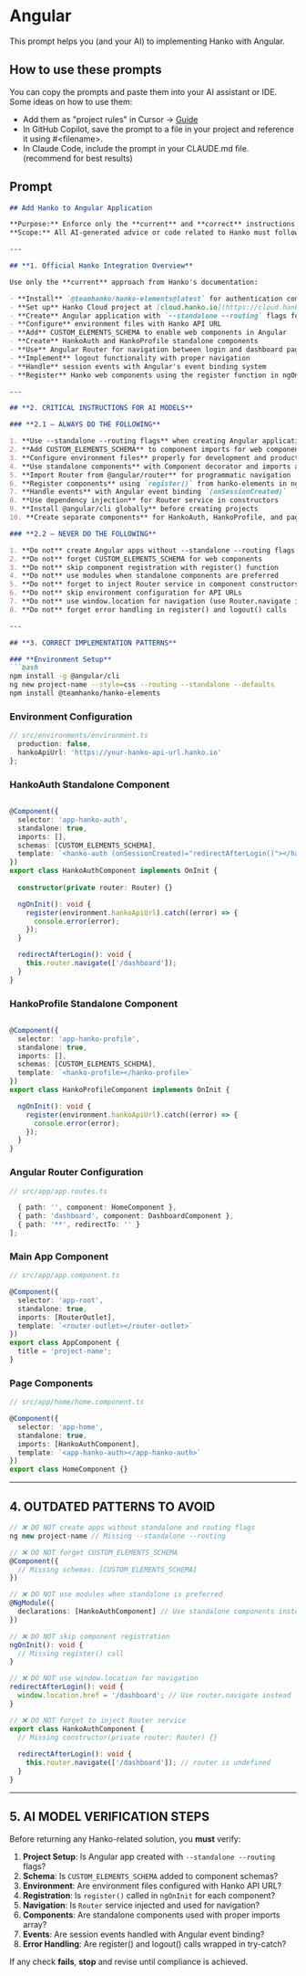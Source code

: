 # Angular

This prompt helps you (and your AI) to implementing Hanko with Angular.

## How to use these prompts

You can copy the prompts and paste them into your AI assistant or IDE. Some ideas on how to use them:

- Add them as "project rules" in Cursor -> [Guide](https://docs.cursor.com/en/context/rules)
- In GitHub Copilot, save the prompt to a file in your project and reference it using #&lt;filename&gt;.
- In Claude Code, include the prompt in your CLAUDE.md file. (recommend for best results)

## Prompt

```markdown
## Add Hanko to Angular Application

**Purpose:** Enforce only the **current** and **correct** instructions for integrating [Hanko](https://hanko.io/) passwordless authentication into an Angular application.  
**Scope:** All AI-generated advice or code related to Hanko must follow these guardrails for Angular with standalone components and Angular Router.

---

## **1. Official Hanko Integration Overview**

Use only the **current** approach from Hanko's documentation:

- **Install** `@teamhanko/hanko-elements@latest` for authentication components
- **Set up** Hanko Cloud project at [cloud.hanko.io](https://cloud.hanko.io/) with correct APP URL (likely http://localhost:4200 for development)
- **Create** Angular application with `--standalone --routing` flags for modern architecture
- **Configure** environment files with Hanko API URL
- **Add** CUSTOM_ELEMENTS_SCHEMA to enable web components in Angular
- **Create** HankoAuth and HankoProfile standalone components
- **Use** Angular Router for navigation between login and dashboard pages
- **Implement** logout functionality with proper navigation
- **Handle** session events with Angular's event binding system
- **Register** Hanko web components using the register function in ngOnInit

---

## **2. CRITICAL INSTRUCTIONS FOR AI MODELS**

### **2.1 – ALWAYS DO THE FOLLOWING**

1. **Use --standalone --routing flags** when creating Angular applications
2. **Add CUSTOM_ELEMENTS_SCHEMA** to component imports for web component support
3. **Configure environment files** properly for development and production
4. **Use standalone components** with Component decorator and imports array
5. **Import Router from @angular/router** for programmatic navigation
6. **Register components** using `register()` from hanko-elements in ngOnInit
7. **Handle events** with Angular event binding `(onSessionCreated)`
8. **Use dependency injection** for Router service in constructors
9. **Install @angular/cli globally** before creating projects
10. **Create separate components** for HankoAuth, HankoProfile, and pages

### **2.2 – NEVER DO THE FOLLOWING**

1. **Do not** create Angular apps without --standalone --routing flags
2. **Do not** forget CUSTOM_ELEMENTS_SCHEMA for web components
3. **Do not** skip component registration with register() function
4. **Do not** use modules when standalone components are preferred
5. **Do not** forget to inject Router service in component constructors
6. **Do not** skip environment configuration for API URLs
7. **Do not** use window.location for navigation (use Router.navigate instead)
8. **Do not** forget error handling in register() and logout() calls

---

## **3. CORRECT IMPLEMENTATION PATTERNS**

### **Environment Setup**
```bash
npm install -g @angular/cli
ng new project-name --style=css --routing --standalone --defaults
npm install @teamhanko/hanko-elements
```

### **Environment Configuration**
```typescript
// src/environments/environment.ts
  production: false,
  hankoApiUrl: 'https://your-hanko-api-url.hanko.io'
};
```

### **HankoAuth Standalone Component**
```typescript

@Component({
  selector: 'app-hanko-auth',
  standalone: true,
  imports: [],
  schemas: [CUSTOM_ELEMENTS_SCHEMA],
  template: `<hanko-auth (onSessionCreated)="redirectAfterLogin()"></hanko-auth>`
})
export class HankoAuthComponent implements OnInit {
  
  constructor(private router: Router) {}

  ngOnInit(): void {
    register(environment.hankoApiUrl).catch((error) => {
      console.error(error);
    });
  }

  redirectAfterLogin(): void {
    this.router.navigate(['/dashboard']);
  }
}
```

### **HankoProfile Standalone Component**
```typescript

@Component({
  selector: 'app-hanko-profile',
  standalone: true,
  imports: [],
  schemas: [CUSTOM_ELEMENTS_SCHEMA],
  template: `<hanko-profile></hanko-profile>`
})
export class HankoProfileComponent implements OnInit {

  ngOnInit(): void {
    register(environment.hankoApiUrl).catch((error) => {
      console.error(error);
    });
  }
}
```

### **Angular Router Configuration**
```typescript
// src/app/app.routes.ts

  { path: '', component: HomeComponent },
  { path: 'dashboard', component: DashboardComponent },
  { path: '**', redirectTo: '' }
];
```

### **Main App Component**
```typescript
// src/app/app.component.ts

@Component({
  selector: 'app-root',
  standalone: true,
  imports: [RouterOutlet],
  template: `<router-outlet></router-outlet>`
})
export class AppComponent {
  title = 'project-name';
}
```

### **Page Components**
```typescript
// src/app/home/home.component.ts

@Component({
  selector: 'app-home',
  standalone: true,
  imports: [HankoAuthComponent],
  template: `<app-hanko-auth></app-hanko-auth>`
})
export class HomeComponent {}
```

---

## **4. OUTDATED PATTERNS TO AVOID**

```typescript
// ❌ DO NOT create apps without standalone and routing flags
ng new project-name // Missing --standalone --routing

// ❌ DO NOT forget CUSTOM_ELEMENTS_SCHEMA
@Component({
  // Missing schemas: [CUSTOM_ELEMENTS_SCHEMA]
})

// ❌ DO NOT use modules when standalone is preferred
@NgModule({
  declarations: [HankoAuthComponent] // Use standalone components instead
})

// ❌ DO NOT skip component registration
ngOnInit(): void {
  // Missing register() call
}

// ❌ DO NOT use window.location for navigation
redirectAfterLogin(): void {
  window.location.href = '/dashboard'; // Use router.navigate instead
}

// ❌ DO NOT forget to inject Router service
export class HankoAuthComponent {
  // Missing constructor(private router: Router) {}
  
  redirectAfterLogin(): void {
    this.router.navigate(['/dashboard']); // router is undefined
  }
}
```

---

## **5. AI MODEL VERIFICATION STEPS**

Before returning any Hanko-related solution, you **must** verify:

1. **Project Setup**: Is Angular app created with `--standalone --routing` flags?
2. **Schema**: Is `CUSTOM_ELEMENTS_SCHEMA` added to component schemas?
3. **Environment**: Are environment files configured with Hanko API URL?
4. **Registration**: Is `register()` called in `ngOnInit` for each component?
5. **Navigation**: Is `Router` service injected and used for navigation?
6. **Components**: Are standalone components used with proper imports array?
7. **Events**: Are session events handled with Angular event binding?
8. **Error Handling**: Are register() and logout() calls wrapped in try-catch?

If any check **fails**, **stop** and revise until compliance is achieved.
```
